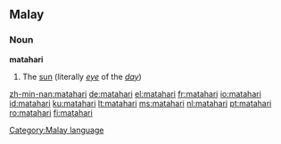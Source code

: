 ==Malay==

===Noun===
'''matahari'''

# The [[sun]] (literally ''[[eye]]'' of the ''[[day]]'')

[[Category:Malay language]]

[[zh-min-nan:matahari]]
[[de:matahari]]
[[el:matahari]]
[[fr:matahari]]
[[io:matahari]]
[[id:matahari]]
[[ku:matahari]]
[[lt:matahari]]
[[ms:matahari]]
[[nl:matahari]]
[[pt:matahari]]
[[ro:matahari]]
[[fi:matahari]]